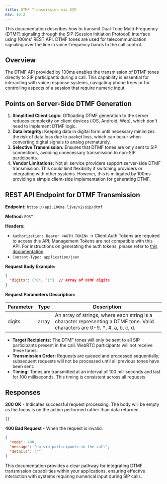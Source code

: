 ```yaml
---
title: DTMF Transmission via SIP
nav: 10.2
---
```


This documentation describes how to transmit Dual-Tone Multi-Frequency (DTMF) signaling through the SIP (Session Initiation Protocol) interface using 100ms' REST API. DTMF tones are used for telecommunication signaling over the line in voice-frequency bands to the call control.

## Overview

The DTMF API provided by 100ms enables the transmission of DTMF tones directly to SIP participants during a call. This capability is essential for interacting with voice response systems, navigating phone trees or for controlling aspects of a session that require numeric input.

## Points on Server-Side DTMF Generation

1. **Simplified Client Logic:** Offloading DTMF generation to the server reduces complexity on client devices (iOS, Android, Web), which don't need to implement DTMF logic.
2. **Data Integrity:** Keeping data in digital form until necessary minimizes the risk of data loss due to packet loss, which can occur when converting digital signals to analog prematurely.
3. **Selective Transmission:** Ensures that DTMF tones are only sent to SIP connections, avoiding unnecessary transmission to non-SIP participants.
4. **Vendor Limitations:** Not all service providers support server-side DTMF transmission. This could limit flexibility if switching providers or integrating with other systems. However, this is mitigated by 100ms providing a simple client-side implementation for generating DTMF.

## REST API Endpoint for DTMF Transmission

**Endpoint:** `https://api.100ms.live/v2/sip/dtmf`

**Method:** `POST`

**Headers:**

- `Authorization: Bearer <AUTH TOKEN>` -> Client Auth Tokens are required to access this API; Management Tokens are not compatible with this API. For instructions on generating the auth tokens, please refer to [this documentation](/get-started/v2/get-started/security-and-tokens#auth-token-for-client-sdks).
- `Content-Type: application/json`

**Request Body Example:**

```json
{
  "digits": ["0", "1"]  // Array of DTMF digits
}
```

**Request Parameters Description:**

| Parameter | Type  | Description                                                                                                                 |
|-----------|-------|-----------------------------------------------------------------------------------------------------------------------------|
| digits    | array | An array of strings, where each string is a character representing a DTMF tone. Valid characters are 0-9, *, #, a, b, c, d. |

- **Target Recipients:** The DTMF tones will only be sent to all SIP participants present in the call. WebRTC participants will not receive these tones.
- **Transmission Order:** Requests are queued and processed sequentially; subsequent requests will not be processed until all previous tones have been sent.
- **Timing:** Tones are transmitted at an interval of 100 milliseconds and last for 100 milliseconds. This timing is consistent across all requests.

## Responses

**200 OK** - Indicates successful request processing. The body will be empty as the focus is on the action performed rather than data returned.

```json
{}

```

**400 Bad Request** - When the request is invalid.

```json
{
  "code": 400,
  "message": "no sip participants in the call",
  "details": [""]
}

```


This documentation provides a clear pathway for integrating DTMF transmission capabilities within your applications, ensuring effective interaction with systems requiring numerical input during SIP calls.